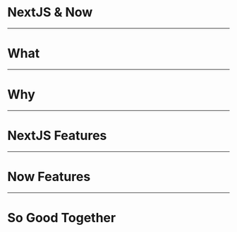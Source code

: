 <title>NextJS &amp; Now</title>

# NextJS & Now

---

# What

---

# Why

---

# NextJS Features

---

# Now Features

---

# So Good Together
